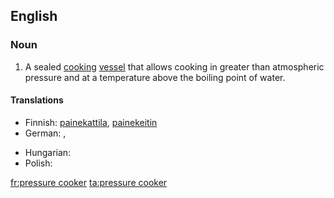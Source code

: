 {{wikipedia|pressure cooking}}
==English==

===Noun===
{{en-noun|sg=[[pressure]] [[cooker]]}}

# {{cookware}} A sealed [[cook|cooking]] [[vessel]] that allows cooking in greater than atmospheric pressure and at a temperature above the boiling point of water.

====Translations====
{{trans-top|cooking vessel}}
* Finnish: [[painekattila]], [[painekeitin]]
* German: {{t+|de|Dampfkochtopf|m}}, {{t-|de|Schnellkochtopf|m}}
{{trans-mid}}
* Hungarian: {{t|hu|kukta}}
* Polish: {{t|pl|szybkowar|m}}
{{trans-bottom}}

[[fr:pressure cooker]]
[[ta:pressure cooker]]
